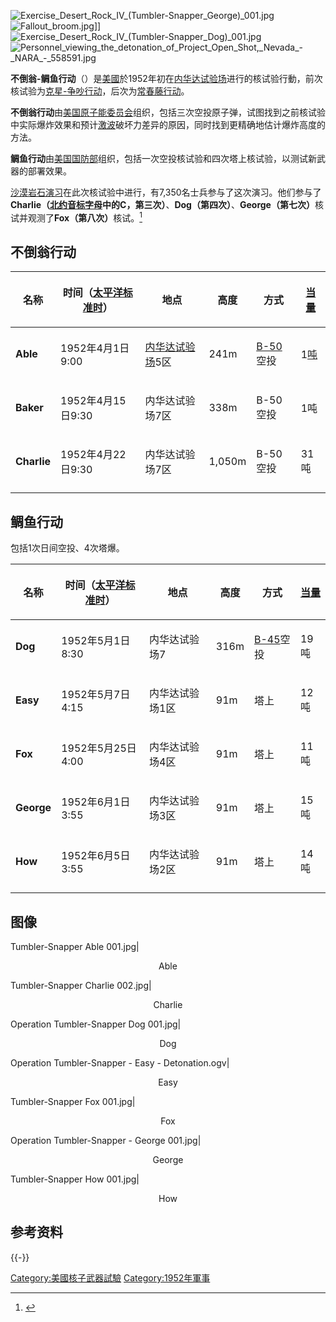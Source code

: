 {{核試模板
|名稱 = 不倒翁-鲷鱼行动
|原文名称 = Operation Tumbler-Snapper
|圖片 = Tumbler Snapper rope tricks.jpg
|照片說明 = 若干毫秒后的不倒翁-鲷鱼行动火球
|國家 = {{us}}
|試爆地 = [[内华达试验场|内华达试验场]]
|核試時期 = 1952年4月 - 6月
|核爆次數 = 8
|核試性質 = 大气核试验
|引爆方法 = [[核裂变|核裂变]]
|最大當量 = 31 kt
|前次核試 = [[克星-争吵行动|克星-争吵行动]]
|後次核試 = [[常春藤行动|常春藤行动]]
}}
[[File:Exercise_Desert_Rock_IV_(Tumbler-Snapper_George)_001.jpg|right]]
[[File:Fallout_broom.jpg|right]]]]
[[File:Exercise_Desert_Rock_IV_(Tumbler-Snapper_Dog)_001.jpg|thumb]]
[[File:Personnel_viewing_the_detonation_of_Project_Open_Shot,_Nevada_-_NARA_-_558591.jpg|thumb]]

'''不倒翁-鲷鱼行动'''（{{lang-en|'''Operation Tumbler-Snapper'''}}）是[[美國|美國]]於1952年初在[[内华达试验场|内华达试验场]]进行的核试验行動，前次核试验为[[克星-争吵行动|克星-争吵行动]]，后次为[[常春藤行动|常春藤行动]]。

'''不倒翁行动'''由[[美国原子能委员会|美国原子能委员会]]组织，包括三次空投原子弹，试图找到之前核试验中实际爆炸效果和预计[[激波|激波]]破坏力差异的原因，同时找到更精确地估计爆炸高度的方法。

'''鲷鱼行动'''由[[美国国防部|美国国防部]]组织，包括一次空投核试验和四次塔上核试验，以测试新武器的部署效果。

[[沙漠岩石演习|沙漠岩石演习]]在此次核试验中进行，有7,350名士兵参与了这次演习。他们参与了'''Charlie（[[北约音标字母|北约音标字母]]中的C，第三次）'''、'''Dog（第四次）'''、'''George（第七次）'''核试并观测了'''Fox（第八次）'''核试。<ref>{{cite paper|url=http://www.dtra.mil/documents/ntpr/factsheets/Tumbler_Snapper.pdf|title=Operation TUMBLER SNAPPER Fact Sheet|publisher=Defense Threat Reduction Agency|accessdate=2013-10-26|deadurl=yes|archiveurl=https://web.archive.org/web/20130218012507/http://www.dtra.mil/documents/ntpr/factsheets/Tumbler_Snapper.pdf|archivedate=2013-02-18|journal=}}</ref>

==不倒翁行动==
{| class="wikitable"
!名称
!时间（[[太平洋标准时|太平洋标准时]]）
!地点
!高度
!方式
![[当量|当量]]
|-
|'''Able'''
|1952年4月1日9:00
|[[内华达试验场|内华达试验场]]5区
|241m
|[[B-50|B-50]]空投
|1[[吨|吨]]
|-
|'''Baker'''
|1952年4月15日9:30
|内华达试验场7区
|338m
|B-50空投
|1吨
|-
|'''Charlie'''
|1952年4月22日9:30
|内华达试验场7区
|1,050m
|B-50空投
|31吨
|-
|}
==鲷鱼行动==
包括1次日间空投、4次塔爆。

{| class="wikitable"
!名称
!时间（[[太平洋标准时|太平洋标准时]]）
!地点
!高度
!方式
![[当量|当量]]
|--
|'''Dog'''
|1952年5月1日8:30
|内华达试验场7
|316m
|[[B-45|B-45]]空投
|19吨
|-
|'''Easy'''
|1952年5月7日4:15
|内华达试验场1区
|91m
|塔上
|12吨
|-
|'''Fox'''
|1952年5月25日4:00
|内华达试验场4区
|91m
|塔上
|11吨
|-
|'''George'''
|1952年6月1日3:55
|内华达试验场3区
|91m
|塔上
|15吨
|-
|'''How'''
|1952年6月5日3:55
|内华达试验场2区
|91m
|塔上
|14吨
|-
|}

==图像==
<gallery mode=packed>
Tumbler-Snapper Able 001.jpg|<center>Able</center>
<!-- Baker -->
Tumbler-Snapper Charlie 002.jpg|<center>Charlie</center>
Operation Tumbler-Snapper Dog 001.jpg|<center>Dog</center>
Operation Tumbler-Snapper - Easy - Detonation.ogv|<center>Easy</center>
Tumbler-Snapper Fox 001.jpg|<center>Fox</center>
Operation Tumbler-Snapper - George 001.jpg|<center>George</center>
Tumbler-Snapper How 001.jpg|<center>How</center>
</gallery>


== 参考资料 ==
{{reflist}}

{{-}}
{{美国核试验}}

[[Category:美國核子武器試驗|Category:美國核子武器試驗]]
[[Category:1952年軍事|Category:1952年軍事]]
